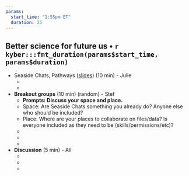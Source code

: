 ```yaml
---
params:
  start_time: "1:55pm ET"
  duration: 25
---
```


## Better science for future us • `r kyber:::fmt_duration(params$start_time, params$duration)`

- Seaside Chats, Pathways ([slides](https://docs.google.com/presentation/d/162tpUZEFkpTUI4K3Yl_mF6HLxsgwO_d7bvF5F4igxfk/edit?usp=sharing)) (10 min) - Julie
  - ‎
  - 
- **Breakout groups** (10 min) (random) - Stef
  - **Prompts: Discuss your space and place.** 
  - Space: Are Seaside Chats something you already do? Anyone else who should be included? 
  - Place: Where are your places to collaborate on files/data? Is everyone included as they need to be (skills/permissions/etc)?
  - ‎
  -
  -
- **Discussion** (5 min) - All
  - ‎
  -
  -
